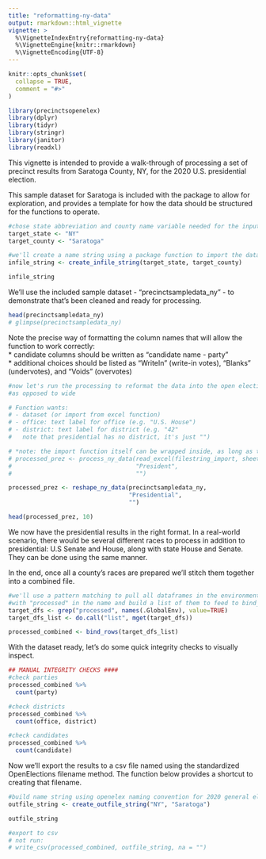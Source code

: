 ```yaml
---
title: "reformatting-ny-data"
output: rmarkdown::html_vignette
vignette: >
  %\VignetteIndexEntry{reformatting-ny-data}
  %\VignetteEngine{knitr::rmarkdown}
  %\VignetteEncoding{UTF-8}
---
```


```r
knitr::opts_chunk$set(
  collapse = TRUE,
  comment = "#>"
)
```

```r
library(precinctsopenelex)
library(dplyr)
library(tidyr)
library(stringr)
library(janitor)
library(readxl)
```

This vignette is intended to provide a walk-through of processing a set of precinct results from Saratoga County, NY, for the 2020 U.S. presidential election.  
  
This sample dataset for Saratoga is included with the package to allow for exploration, and provides a template for how the data should be structured for the functions to operate.  

```r
#chose state abbreviation and county name variable needed for the input file string
target_state <- "NY"
target_county <- "Saratoga"

#we'll create a name string using a package function to import the data file from Excel based on naming conventions used
infile_string <- create_infile_string(target_state, target_county)

infile_string
```

We'll use the included sample dataset - "precinctsampledata_ny" - to demonstrate that's been cleaned and ready for processing.

```r
head(precinctsampledata_ny)
# glimpse(precinctsampledata_ny)
```

Note the precise way of formatting the column names that will allow the function to work correctly:  
* candidate columns should be written as "candidate name - party"  
* additional choices should be listed as "WriteIn" (write-in votes), "Blanks" (undervotes), and "Voids" (overvotes)

```r



#now let's run the processing to reformat the data into the open elections standardized format, which is tidy/long
#as opposed to wide

# Function wants:
# - dataset (or import from excel function)
# - office: text label for office (e.g. "U.S. House")
# - district: text label for district (e.g. "42"
#   note that presidential has no district, it's just "")

# *note: the import function itself can be wrapped inside, as long as the data coming in is the correct structure
# processed_prez <- process_ny_data(read_excel(filestring_import, sheet = "presidential"), 
#                                   "President", 
#                                   "")

processed_prez <- reshape_ny_data(precinctsampledata_ny,
                                  "Presidential",
                                  "")

head(processed_prez, 10)


```

We now have the presidential results in the right format. In a real-world scenario, there would be several different races to process in addition to presidential: U.S Senate and House, along with state House and Senate. They can be done using the same manner.  
    
In the end, once all a county's races are prepared we'll stitch them together into a combined file.

```r

#we'll use a pattern matching to pull all dataframes in the environment
#with "processed" in the name and build a list of them to feed to bind_rows()
target_dfs <- grep("processed", names(.GlobalEnv), value=TRUE)
target_dfs_list <- do.call("list", mget(target_dfs))

processed_combined <- bind_rows(target_dfs_list)

```

With the dataset ready, let's do some quick integrity checks to visually inspect.

```r
## MANUAL INTEGRITY CHECKS ####
#check parties
processed_combined %>% 
  count(party)

#check districts
processed_combined %>% 
  count(office, district)

#check candidates
processed_combined %>% 
  count(candidate)
```

Now we'll export the results to a csv file named using the standardized OpenElections filename method. The function below provides a shortcut to creating that filename.

```r

#build name string using openelex naming convention for 2020 general elex files
outfile_string <- create_outfile_string("NY", "Saratoga")

outfile_string

#export to csv
# not run:
# write_csv(processed_combined, outfile_string, na = "")

```








